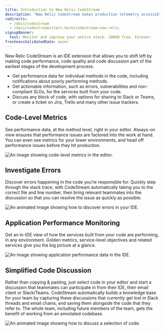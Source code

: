 ```yaml
---
title: Introduction to New Relic CodeStream
description: "New Relic CodeStream makes production telemetry accessible where developers live... the IDE."
redirects:
  - /docs/codestream
  - /docs/codestream/start-here/codestream-new-relic
signupBanner:
  text: Monitor and improve your entire stack. 100GB free. Forever.
freshnessValidatedDate: never
---
```






New Relic CodeStream is an IDE extension that allows you to shift left by making code performance, code quality and code discussion part of the earliest stages of the development process. 

* Get performance data for individual methods in the code, including notifications about poorly performing methods.
* Get actionable information, such as errors, vulnerabilities and non-compliant SLOs, for the services built from your code.
* Discuss any block of code, with options for sharing to Slack or Teams, or create a ticket on Jira, Trello and many other issue trackers.

## Code-Level Metrics

See performance data, at the method level, right in your editor. Always-on view ensures that performance issues are factored into the work at hand. You can even see metrics for your lower environments, and head off performance issues before they hit production.

<img
  title="Code-Level Metrics"
  alt="An image showing code-level metrics in the editor."
  src={codestreamVscClm}
/>

## Investigate Errors

Discover errors happening in the code you’re responsible for. Quickly step through the stack trace, with CodeStream automatically taking you to the correct file and line number, then bring relevant teammates into the discussion so that you can resolve the issue as quickly as possible.

<img
  title="Discovering errors in your IDE."
  alt="An animated image showing how to discover errors in your IDE."
  src={codestreamErrorCommentAnimation}
/>

## Application Performance Monitoring

Get an in-IDE view of how the services built from your code are performing, in any environment. Golden metrics, service-level objectives and related services give you the big picture at a glance.

<img
  title="Application Performance Monitoring"
  alt="An image showing application performance data in the IDE."
  src={codestreamVscSlt}
/>

## Simplified Code Discussion

Rather than copying & pasting, just select code in your editor and start a discussion that teammates can participate in from their IDE, their email client or Slack/Teams. CodeStream automatically builds a knowledge base for your team by capturing these discussions that currently get lost in Slack threads and email chains, and saving them alongside the code that they refer to. The whole team, including future members of the team, gets the benefit of working from an annotated codebase.

<img
  title="How to discuss code in your IDE."
  alt="An animated image showing how to discuss a selection of code."
  src={codestreamDiscussCodeAnimation}
/>
